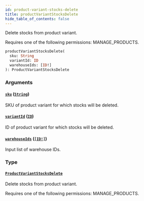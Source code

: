 ```yaml
---
id: product-variant-stocks-delete
title: productVariantStocksDelete
hide_table_of_contents: false
---
```


Delete stocks from product variant.

Requires one of the following permissions: MANAGE_PRODUCTS.

```graphql
productVariantStocksDelete(
  sku: String
  variantId: ID
  warehouseIds: [ID!]
): ProductVariantStocksDelete
```

### Arguments

#### [`sku`](#) ([`String`](../../../developer/api-reference/scalars/string))

SKU of product variant for which stocks will be deleted.

#### [`variantId`](#) ([`ID`](../../../developer/api-reference/scalars/id))

ID of product variant for which stocks will be deleted.

#### [`warehouseIds`](#) ([`[ID!]`](../../../developer/api-reference/scalars/id))

Input list of warehouse IDs.

### Type

#### [`ProductVariantStocksDelete`](../../../developer/api-reference/objects/product-variant-stocks-delete)

Delete stocks from product variant.

Requires one of the following permissions: MANAGE_PRODUCTS.
